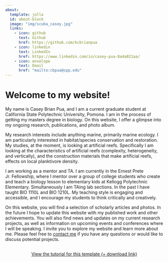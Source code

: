 ```yaml
---
about:
  template: jolla
  id: about-block
  image: "img/scuba_casey.jpg"
  links:
    - icon: github
      text: Github
      href: https://github.com/kcbrianpua
    - icon: linkedin
      text: LinkedIn
      href: https://www.linkedin.com/in/casey-pua-8a4a021aa/
    - icon: envelope
      text: Email
      href: "mailto:cbpua@cpp.edu"  
---
```


::: {#about-block}
:::

# Welcome to my website!

My name is Casey Brian Pua, and I am a current graduate student at California State Polytechnic University, Pomona. I am in the process of getting my masters degree in biology. On this website, I offer a glimpse into my ongoing research, publications, and photo album.

My research interests include anything marine, primarily marine ecology. I am particularly interested in habitat/species conservation and restoration. My studies, at the moment, is looking at artificial reefs. Specifically I am looking at the characteristics of artificial reefs (complexity, heterogeneity, and vertically), and the construction materials that make artificial reefs, effects on local planktivore density. 

I am working as a mentor and TA. I am currently in the Ernest Prete Jr. Fellowship, where I mentor over a group of college students who create and teach a biology lesson to elementary kids at Kellogg Polytechnic Elementary. Simultaneously I am TAing lab sections. In the past I have taught BIO 1110L and BIO 1210L. My teaching style is engaging and accessible, and I encourage my students to think critically and creatively.

On this website, you will find a selection of scholarly articles and photos. In the future I hope to update this website with my published work and other achievements. You will also find news and updates on my current research projects, as well as information on upcoming events and conferences where I will be speaking. I invite you to explore my website and learn more about me.
Please feel free to [contact me](mailto:cbpua@cpp.edu) if you have any questions or would like to discuss potential projects.

```{=html}
<div  style="margin: 30px; text-align: center;">
<a class="btn btn-primary" href="https://www.marvinschmitt.com/blog/website-tutorial-quarto/" role="button" target="_blank" style="padding: 15px 30px;">View the tutorial for this template (+ download link)</a>
</div>
```

